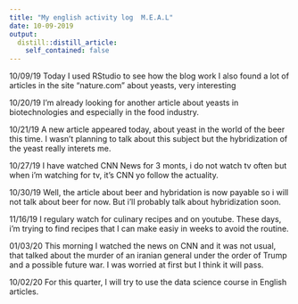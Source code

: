 ```yaml
---
title: "My english activity log  M.E.A.L"
date: 10-09-2019
output:
  distill::distill_article:
    self_contained: false
---
```


10/09/19 Today I used RStudio to see how the blog work
I also found a lot of articles in the site "nature.com" about yeasts, very interesting

10/20/19 I'm already looking for another article about yeasts in biotechnologies and especially in the food industry.

10/21/19 A new article appeared today, about yeast in the world of the beer this time.
I wasn't planning to talk about this subject but the hybridization of the yeast really interets me.

10/27/19 I have watched CNN News for 3 monts, i do not watch tv often but when i'm watching for tv, it's CNN yo follow the actuality.

10/30/19 Well, the article about beer and hybridation is now payable so i will not talk about beer for now.
But i'll probably talk about hybridization soon.

11/16/19 I regulary watch for culinary recipes and on youtube.
These days, i'm trying to find recipes that I can make easiy in weeks to avoid the routine.

01/03/20 This morning I watched the news on CNN and it was not usual, that talked about the murder of an iranian general under the order of Trump and a possible future war.
I was worried at first but I think it will pass.

10/02/20 For this quarter, I will try to use the data science course in English articles.


